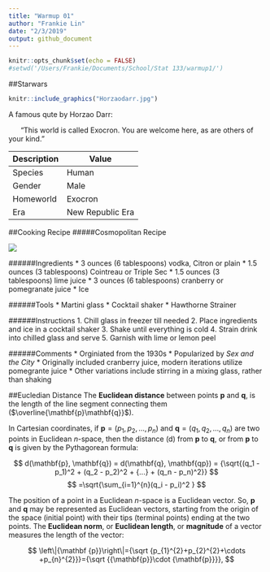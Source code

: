 ```yaml
---
title: "Warmup 01"
author: "Frankie Lin"
date: "2/3/2019"
output: github_document
---
```


```r
knitr::opts_chunk$set(echo = FALSE)
#setwd('/Users/Frankie/Documents/School/Stat 133/warmup1/')
```

##Starwars
```r
knitr::include_graphics("Horzaodarr.jpg")
```

A famous qute by Horzao Darr: 

&nbsp;&nbsp;&nbsp;&nbsp;&nbsp;&nbsp;"This world is called Exocron. You are welcome here, as are others of your kind."

Description | Value
------------- | -------------
Species | Human
Gender | Male
Homeworld | Exocron
Era | New Republic Era

##Cooking Recipe
#####Cosmopolitan Recipe

![](/Users/Frankie/Documents/School/Stat 133/Warmup 01/cosmo.jpg)


######Ingredients
* 3 ounces (6 tablespoons) vodka, Citron or plain
* 1.5 ounces (3 tablespoons) Cointreau or Triple Sec
* 1.5 ounces (3 tablespoons) lime juice
* 3 ounces (6 tablespoons) cranberry or pomegranate juice
* Ice

######Tools
* Martini glass
* Cocktail shaker
* Hawthorne Strainer

######Instructions
1. Chill glass in freezer till needed
2. Place ingredients and ice in a cocktail shaker
3. Shake until everything is cold
4. Strain drink into chilled glass and serve
5. Garnish with lime or lemon peel

######Comments
* Orginiated from the 1930s
* Popularized by _Sex and the City_
* Originally included cranberry juice, modern iterations utilize pomegrante juice
* Other variations include stirring in a mixing glass, rather than shaking 

##Eucledian Distance
The __Euclidean distance__ between points $\mathbf{p}$ and $\mathbf{q}$, is the length of the line segment connecting them ($\overline{\mathbf{p}\mathbf{q}}$). 

In Cartesian coordinates, if $\mathbf{p} = (p_1, p_2,..., p_n)$ and $\mathbf{q} = (q_1, q_2,..., q_n)$ are two points in Euclidean $n$-space, then the distance (d) from $\mathbf{p}$ to $\mathbf{q}$, or from $\mathbf{p}$ to $\mathbf{q}$ is given by the Pythagorean formula: 


$$
d(\mathbf{p}, \mathbf{q}) = d(\mathbf{q}, \mathbf{qp}) = {\sqrt{(q_1 - p_1)^2 + (q_2 - p_2)^2 + {...} + (q_n - p_n)^2}}
$$
$$
=\sqrt{\sum_{i=1}^{n}(q_i - p_i)^2  }
$$

The position of a point in a Euclidean $n$-space is a Euclidean vector. So, $\mathbf{p}$ and $\mathbf{q}$ may be represented as Euclidean vectors, starting from the origin of the space (initial point) with their tips (terminal points) ending at the two points. The __Euclidean norm__, or __Euclidean length__, or __magnitude__ of a vector measures the length of the vector:

$$
\left\|{\mathbf  {p}}\right\|={\sqrt  {p_{1}^{2}+p_{2}^{2}+\cdots +p_{n}^{2}}}={\sqrt  {{\mathbf{p}}\cdot {\mathbf{p}}}},
$$





